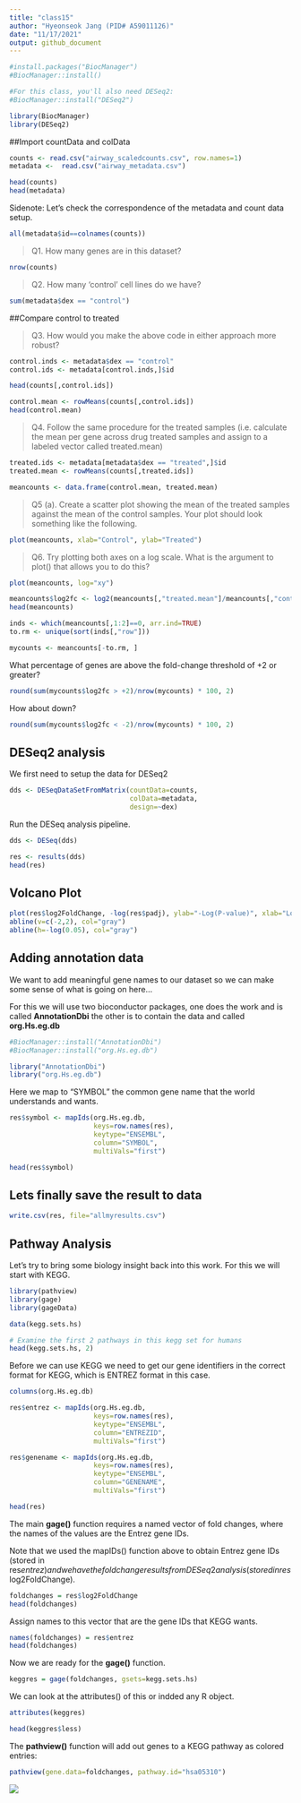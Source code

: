 ```yaml
---
title: "class15"
author: "Hyeonseok Jang (PID# A59011126)"
date: "11/17/2021"
output: github_document
---
```


```r
#install.packages("BiocManager")
#BiocManager::install()
```

```r
#For this class, you'll also need DESeq2:
#BiocManager::install("DESeq2")
```

```r
library(BiocManager)
library(DESeq2)
```


##Import countData and colData
```r
counts <- read.csv("airway_scaledcounts.csv", row.names=1)
metadata <-  read.csv("airway_metadata.csv")
```

```r
head(counts)
head(metadata)
```

Sidenote:
Let's check the correspondence of the metadata and count data setup.
```r
all(metadata$id==colnames(counts))
```

> Q1. How many genes are in this dataset?

```r
nrow(counts)
```

> Q2. How many ‘control’ cell lines do we have?

```r
sum(metadata$dex == "control")
```


##Compare control to treated

> Q3. How would you make the above code in either approach more robust?

```r
control.inds <- metadata$dex == "control"
control.ids <- metadata[control.inds,]$id
```

```r
head(counts[,control.ids])
```

```r
control.mean <- rowMeans(counts[,control.ids])
head(control.mean)
```

> Q4. Follow the same procedure for the treated samples (i.e. calculate the mean per gene across drug treated samples and assign to a labeled vector called treated.mean)

```r
treated.ids <- metadata[metadata$dex == "treated",]$id
treated.mean <- rowMeans(counts[,treated.ids])
```

```r
meancounts <- data.frame(control.mean, treated.mean)
```

> Q5 (a). Create a scatter plot showing the mean of the treated samples against the mean of the control samples. Your plot should look something like the following.

```r
plot(meancounts, xlab="Control", ylab="Treated")
```

> Q6. Try plotting both axes on a log scale. What is the argument to plot() that allows you to do this?

```r
plot(meancounts, log="xy")
```

```r
meancounts$log2fc <- log2(meancounts[,"treated.mean"]/meancounts[,"control.mean"])
head(meancounts)
```

```r
inds <- which(meancounts[,1:2]==0, arr.ind=TRUE)
to.rm <- unique(sort(inds[,"row"]))

mycounts <- meancounts[-to.rm, ]
```

What percentage of genes are above the fold-change threshold of +2 or greater?
```r
round(sum(mycounts$log2fc > +2)/nrow(mycounts) * 100, 2)
```

How about down?
```r
round(sum(mycounts$log2fc < -2)/nrow(mycounts) * 100, 2)
```


## DESeq2 analysis

We first need to setup the data for DESeq2
```r
dds <- DESeqDataSetFromMatrix(countData=counts, 
                              colData=metadata, 
                              design=~dex)
```

Run the DESeq analysis pipeline.
```r
dds <- DESeq(dds)
```

```r
res <- results(dds)
head(res)
```


## Volcano Plot

```r
plot(res$log2FoldChange, -log(res$padj), ylab="-Log(P-value)", xlab="Log2(FoldChange)")
abline(v=c(-2,2), col="gray")
abline(h=-log(0.05), col="gray")
```


## Adding annotation data

We want to add meaningful gene names to our dataset so we can make some sense of what is going on here...

For this we will use two bioconductor packages, one does the work and is called **AnnotationDbi** the other is to contain the data and called **org.Hs.eg.db**
```r
#BiocManager::install("AnnotationDbi")
#BiocManager::install("org.Hs.eg.db")

library("AnnotationDbi")
library("org.Hs.eg.db")
```

Here we map to "SYMBOL" the common gene name that the world understands and wants.
```r
res$symbol <- mapIds(org.Hs.eg.db,
                     keys=row.names(res), 
                     keytype="ENSEMBL",       
                     column="SYMBOL",
                     multiVals="first")

head(res$symbol)
```


## Lets finally save the result to data

```r
write.csv(res, file="allmyresults.csv")
```


## Pathway Analysis

Let's try to bring some biology insight back into this work. For this we will start with KEGG.

```r
library(pathview)
library(gage)
library(gageData)
```

```r
data(kegg.sets.hs)

# Examine the first 2 pathways in this kegg set for humans
head(kegg.sets.hs, 2)
```

Before we can use KEGG we need to get our gene identifiers in the correct format for KEGG, which is ENTREZ format in this case.
```r
columns(org.Hs.eg.db)
```

```r
res$entrez <- mapIds(org.Hs.eg.db,
                     keys=row.names(res), 
                     keytype="ENSEMBL",       
                     column="ENTREZID",
                     multiVals="first")

res$genename <- mapIds(org.Hs.eg.db,
                     keys=row.names(res), 
                     keytype="ENSEMBL",       
                     column="GENENAME",
                     multiVals="first")
```

```r
head(res)
```

The main **gage()** function requires a named vector of fold changes, where the names of the values are the Entrez gene IDs.

Note that we used the mapIDs() function above to obtain Entrez gene IDs (stored in res$entrez) and we have the fold change results from DESeq2 analysis (stored in res$log2FoldChange).

```r
foldchanges = res$log2FoldChange
head(foldchanges)
```

Assign names to this vector that are the gene IDs that KEGG wants.
```r
names(foldchanges) = res$entrez
head(foldchanges)
```

Now we are ready for the **gage()** function.
```r
keggres = gage(foldchanges, gsets=kegg.sets.hs)
```

We can look at the attributes() of this or indded any R object.
```r
attributes(keggres)
```

```r
head(keggres$less)
```

The **pathview()** function will add out genes to a KEGG pathway as colored entries:
```r
pathview(gene.data=foldchanges, pathway.id="hsa05310")
```

![](hsa05310.pathview.png)




